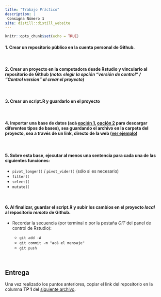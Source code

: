 ```yaml
---
title: "Trabajo Práctico"
description: |
 Consigna Número 1
site: distill::distill_website
---
```


```r
knitr::opts_chunk$set(echo = TRUE)
```



#### 1. Crear un repositorio público en la cuenta personal de Github.

<br>

#### 2. Crear un proyecto en la computadora desde Rstudio y vincularlo al repositorio de Github (_nota: elegir la opción "versión de control" / "Control version" al crear el proyecto_)

<br>

#### 3. Crear un **script.R** y guardarlo en el proyecto

<br>

#### 4. Importar una base de datos (acá [opción 1](https://datos.gob.ar/), [opción 2](https://data.buenosaires.gob.ar/dataset/) para descargar diferentes tipos de bases), sea guardando el archivo en la carpeta del proyecto, sea a través de un link, directo de la web ([ver ejemplo](https://tuqmano.github.io/geo_utdt/sesiones/sesion3.html#16))

<br>

#### 5. Sobre esta base, ejecutar al menos una sentencia para cada una de las siguientes funciones:

  - `pivot_longer()` / `pivot_vider()` (sólo si es necesario)
  - `filter()`
  - `select()`
  - `mutate()`
  
<br>

#### 6. Al finalizar, guardar el script.R y subir los cambios en el proyecto _local_ al repositorio _remoto_ de Github.

  - Recordar la secuencia (por terminal o por la pestaña _GIT_ del panel de control de Rstudio):
  
    - `git add -A`
    - `git commit -m "acá el mensaje"`
    - `git push`
    

<br>

    
## Entrega

Una vez realizado los puntos anteriores, copiar el link del repositorio en la columna **TP 1** del [siguiente archivo](https://docs.google.com/spreadsheets/d/1fVHW2ROCfIZDUNU0Xz-Eo2qCwKKSb2_SppN_nZz13_A/edit#gid=0).

<br>